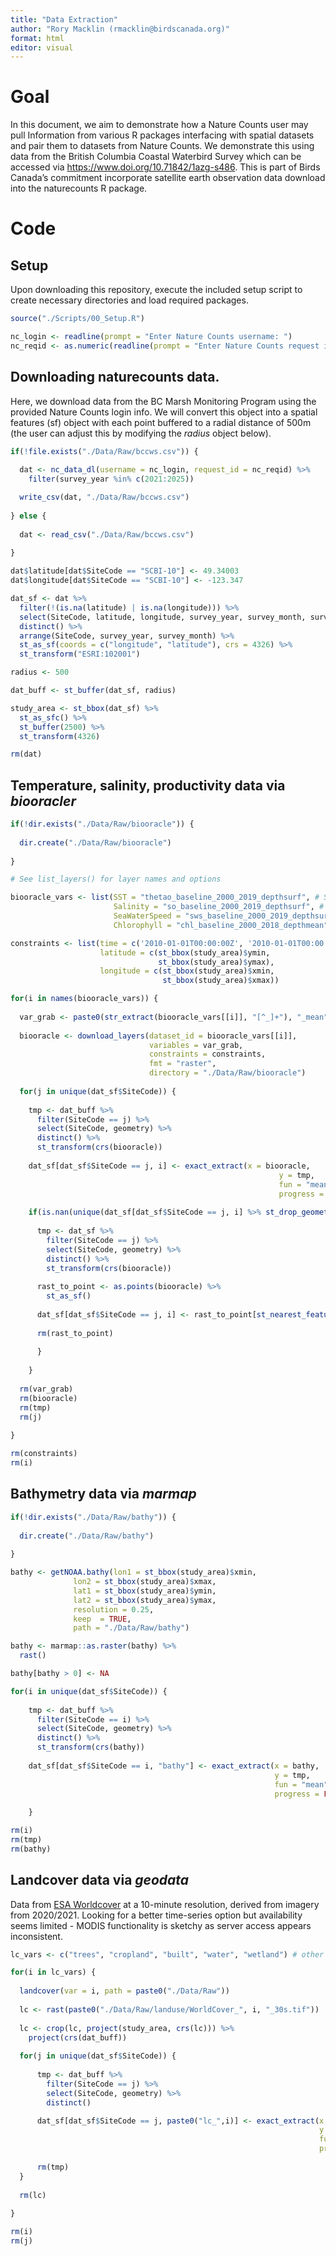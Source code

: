 ```yaml
---
title: "Data Extraction"
author: "Rory Macklin (rmacklin@birdscanada.org)"
format: html
editor: visual
---
```


# Goal

In this document, we aim to demonstrate how a Nature Counts user may pull Information from various R packages interfacing with spatial datasets and pair them to datasets from Nature Counts. We demonstrate this using data from the British Columbia Coastal Waterbird Survey which can be accessed via <https://www.doi.org/10.71842/1azg-s486>. This is part of Birds Canada's commitment incorporate satellite earth observation data download into the naturecounts R package.

# Code

## Setup

Upon downloading this repository, execute the included setup script to create necessary directories and load required packages.

```r

source("./Scripts/00_Setup.R")

nc_login <- readline(prompt = "Enter Nature Counts username: ")
nc_reqid <- as.numeric(readline(prompt = "Enter Nature Counts request id: "))

```

## Downloading naturecounts data.

Here, we download data from the BC Marsh Monitoring Program using the provided Nature Counts login info. We will convert this object into a spatial features (sf) object with each point buffered to a radial distance of 500m (the user can adjust this by modifying the *radius* object below).

```r

if(!file.exists("./Data/Raw/bccws.csv")) {
  
  dat <- nc_data_dl(username = nc_login, request_id = nc_reqid) %>%
    filter(survey_year %in% c(2021:2025))

  write_csv(dat, "./Data/Raw/bccws.csv")
  
} else {
  
  dat <- read_csv("./Data/Raw/bccws.csv")
  
}

dat$latitude[dat$SiteCode == "SCBI-10"] <- 49.34003
dat$longitude[dat$SiteCode == "SCBI-10"] <- -123.347

dat_sf <- dat %>%
  filter(!(is.na(latitude) | is.na(longitude))) %>%
  select(SiteCode, latitude, longitude, survey_year, survey_month, survey_day) %>%
  distinct() %>%
  arrange(SiteCode, survey_year, survey_month) %>%
  st_as_sf(coords = c("longitude", "latitude"), crs = 4326) %>%
  st_transform("ESRI:102001")

radius <- 500

dat_buff <- st_buffer(dat_sf, radius)

study_area <- st_bbox(dat_sf) %>%
  st_as_sfc() %>%
  st_buffer(2500) %>%
  st_transform(4326)

rm(dat)

```

## Temperature, salinity, productivity data via *biooracler*

```r

if(!dir.exists("./Data/Raw/biooracle")) {
  
  dir.create("./Data/Raw/biooracle")
  
}

# See list_layers() for layer names and options

biooracle_vars <- list(SST = "thetao_baseline_2000_2019_depthsurf", # Surface temperature, averaged from 2000-2019.
                       Salinity = "so_baseline_2000_2019_depthsurf", # Salinity, averaged from 2000-2019.
                       SeaWaterSpeed = "sws_baseline_2000_2019_depthsurf", # Sea water speed, averaged from 2000-2019.
                       Chlorophyll = "chl_baseline_2000_2018_depthmean") # Chlorophyll, averaged from 2000-2018.

constraints <- list(time = c('2010-01-01T00:00:00Z', '2010-01-01T00:00:00Z'),
                    latitude = c(st_bbox(study_area)$ymin,
                                 st_bbox(study_area)$ymax),
                    longitude = c(st_bbox(study_area)$xmin,
                                  st_bbox(study_area)$xmax))

for(i in names(biooracle_vars)) {
  
  var_grab <- paste0(str_extract(biooracle_vars[[i]], "[^_]+"), "_mean")
  
  biooracle <- download_layers(dataset_id = biooracle_vars[[i]],
                               variables = var_grab, 
                               constraints = constraints,
                               fmt = "raster",
                               directory = "./Data/Raw/biooracle")
  
  for(j in unique(dat_sf$SiteCode)) {
  
    tmp <- dat_buff %>%
      filter(SiteCode == j) %>%
      select(SiteCode, geometry) %>%
      distinct() %>%
      st_transform(crs(biooracle))
  
    dat_sf[dat_sf$SiteCode == j, i] <- exact_extract(x = biooracle,
                                                            y = tmp,
                                                            fun = "mean",
                                                            progress = FALSE)
    
    if(is.nan(unique(dat_sf[dat_sf$SiteCode == j, i] %>% st_drop_geometry() %>% unlist() %>% unname()))) {
      
      tmp <- dat_sf %>%
        filter(SiteCode == j) %>%
        select(SiteCode, geometry) %>%
        distinct() %>%
        st_transform(crs(biooracle))
      
      rast_to_point <- as.points(biooracle) %>%
        st_as_sf()
      
      dat_sf[dat_sf$SiteCode == j, i] <- rast_to_point[st_nearest_feature(tmp, rast_to_point), var_grab] %>% st_drop_geometry() %>% unlist() %>% unname()
      
      rm(rast_to_point)
      
      }
  
    }
  
  rm(var_grab)
  rm(biooracle)
  rm(tmp)
  rm(j)
  
}

rm(constraints)
rm(i)

```

## Bathymetry data via *marmap*

```r

if(!dir.exists("./Data/Raw/bathy")) {
  
  dir.create("./Data/Raw/bathy")
  
}

bathy <- getNOAA.bathy(lon1 = st_bbox(study_area)$xmin,
              lon2 = st_bbox(study_area)$xmax,
              lat1 = st_bbox(study_area)$ymin,
              lat2 = st_bbox(study_area)$ymax,
              resolution = 0.25,
              keep  = TRUE,
              path = "./Data/Raw/bathy")

bathy <- marmap::as.raster(bathy) %>%
  rast()

bathy[bathy > 0] <- NA

for(i in unique(dat_sf$SiteCode)) {
  
    tmp <- dat_buff %>%
      filter(SiteCode == i) %>%
      select(SiteCode, geometry) %>%
      distinct() %>%
      st_transform(crs(bathy))
  
    dat_sf[dat_sf$SiteCode == i, "bathy"] <- exact_extract(x = bathy,
                                                           y = tmp,
                                                           fun = "mean",
                                                           progress = FALSE)
  
    }

rm(i)
rm(tmp)
rm(bathy)

```

## Landcover data via *geodata*

Data from [ESA Worldcover](https://esa-worldcover.org/en) at a 10-minute resolution, derived from imagery from 2020/2021. Looking for a better time-series option but availability seems limited - MODIS functionality is sketchy as server access appears inconsistent.

```r

lc_vars <- c("trees", "cropland", "built", "water", "wetland") # other options include "grassland", "bare", "snow", "mangroves", "moss".

for(i in lc_vars) {
  
  landcover(var = i, path = paste0("./Data/Raw"))
  
  lc <- rast(paste0("./Data/Raw/landuse/WorldCover_", i, "_30s.tif"))
  
  lc <- crop(lc, project(study_area, crs(lc))) %>%
    project(crs(dat_buff))
  
  for(j in unique(dat_sf$SiteCode)) {
    
      tmp <- dat_buff %>%
        filter(SiteCode == j) %>%
        select(SiteCode, geometry) %>%
        distinct()

      dat_sf[dat_sf$SiteCode == j, paste0("lc_",i)] <- exact_extract(x = lc,
                                                                     y = tmp,
                                                                     fun = "mean",
                                                                     progress = FALSE)
    
      rm(tmp)
  }
  
  rm(lc)
  
}

rm(i)
rm(j)

```
